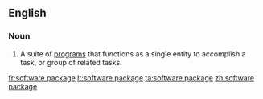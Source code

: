 ==English==

===Noun===
{{wikipedia}}
{{en-noun|head=[[software]] [[package]]}}

# {{context|computing|lang=en}} A suite of [[program]]s that functions as a single entity to accomplish a task, or group of related tasks.

[[fr:software package]]
[[lt:software package]]
[[ta:software package]]
[[zh:software package]]